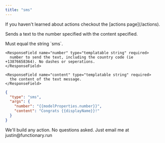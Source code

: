 ```yaml
---
title: "sms"
---
```


<Note>
  If you haven't learned about actions checkout the [actions page](/actions).
</Note>

Sends a text to the number specified with the content specified.

<ParamField body="type" type="string = 'sms'" required>
  Must equal the string `sms`.
</ParamField>

<ParamField body="args" type="object" required>
  <Expandable title="properties" defaultOpen={true}>

    <ResponseField name="number" type="templatable string" required>
      number to send the text, including the country code (ie +13876658364). No dashes or seperations.
    </ResponseField>

    <ResponseField name="content" type="templatable string" required>
      the content of the text message.
    </ResponseField>

  </Expandable>
  
</ParamField>

```json
{
  "type": "sms",
  "args": {
    "number": "{{modelProperties.number}}",
    "content": "Congrats {{displayName}}!"
  }
}
```

<Tip>
  We'll build any action. No questions asked. Just email me at
  justin@functionary.run
</Tip>
